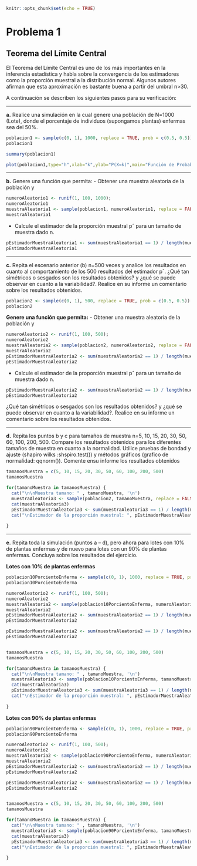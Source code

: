 

```r
knitr::opts_chunk$set(echo = TRUE)
```

<h1>Problema 1</h1>

<h2>Teorema del Límite Central</h2>

<span>
El Teorema del Límite Central es uno de los más importantes en la inferencia estadística y habla sobre la convergencia de los estimadores como la proporción muestral a la distribución normal. Algunos autores afirman que esta aproximación es bastante buena a partir del umbral n>30.

A continuación se describen los siguientes pasos para su verificación:

<hr>

<strong>a.</strong> Realice una simulación en la cual genere una población de N=1000
 (Lote), donde el porcentaje de individuos (supongamos plantas) enfermas sea del 50%.
</span>


```r
poblacion1 <- sample(c(0, 1), 1000, replace = TRUE, prob = c(0.5, 0.5))
poblacion1


```

```r
summary(poblacion1)
```


```r
plot(poblacion1,type="h",xlab="k",ylab="P(X=k)",main="Función de Probabilidad B(10,0.6)")
```

<hr>

<strong>b.</strong> Genere una función que permita:
- Obtener una muestra aleatoria de la población y


```r
numeroAleatorio1 <- runif(1, 100, 1000);
numeroAleatorio1
muestraAleatoria1 <- sample(poblacion1, numeroAleatorio1, replace = FALSE)
muestraAleatoria1
```

- Calcule el estimador de la proporción muestral pˆ para un tamaño de muestra dado n.

```r
pEstimadorMuestraAleatoria1 <- sum(muestraAleatoria1 == 1) / length(muestraAleatoria1)
pEstimadorMuestraAleatoria1
```

<hr>

<strong>c.</strong> Repita el escenario anterior (b) n=500 veces y analice los resultados en cuanto al comportamiento de los 500
 resultados del estimador pˆ. ¿Qué tan simétricos o sesgados son los resultados obtenidos? y ¿qué se puede observar en cuanto a la variabilidad?. Realice en su informe un comentario sobre los resultados obtenidos.
 
```r
poblacion2 <- sample(c(0, 1), 500, replace = TRUE, prob = c(0.5, 0.5))
poblacion2
```

<strong>Genere una función que permita:</strong>
- Obtener una muestra aleatoria de la población y

```r
numeroAleatorio2 <- runif(1, 100, 500);
numeroAleatorio2
muestraAleatoria2 <- sample(poblacion2, numeroAleatorio2, replace = FALSE)
muestraAleatoria2
pEstimadorMuestraAleatoria2 <- sum(muestraAleatoria2 == 1) / length(muestraAleatoria2)
pEstimadorMuestraAleatoria2
```


- Calcule el estimador de la proporción muestral pˆ para un tamaño de muestra dado n.

```r
pEstimadorMuestraAleatoria2 <- sum(muestraAleatoria2 == 1) / length(muestraAleatoria2)
pEstimadorMuestraAleatoria2
```

¿Qué tan simétricos o sesgados son los resultados obtenidos? y ¿qué se puede observar en cuanto a la variabilidad?. Realice en su informe un comentario sobre los resultados obtenidos.

<hr>

<strong>d.</strong> Repita los puntos b y c para tamaños de muestra n=5, 10, 15, 20, 30, 50, 60, 100, 200, 500. Compare los resultados obtenidos para los diferentes tamaños de muestra en cuanto a la normalidad. Utilice pruebas de bondad y ajuste (shapiro wilks :shspiro.test()) y métodos gráficos (grafico de normalidad: qqnorm()). Comente ensu informe los resultados obtenidos

```r

tamanosMuestra = c(5, 10, 15, 20, 30, 50, 60, 100, 200, 500)
tamanosMuestra

for(tamanoMuestra in tamanosMuestra) {
  cat("\n\nMuestra tamano: " , tamanoMuestra, '\n')
  muestraAleatoria3 <- sample(poblacion2, tamanoMuestra, replace = FALSE)
  cat(muestraAleatoria3)
  pEstimadorMuestraAleatoria3 <- sum(muestraAleatoria3 == 1) / length(muestraAleatoria3)
  cat("\nEstimador de la proporción muestral: ", pEstimadorMuestraAleatoria3)
  
}

```

<hr>

<strong>e.</strong> Repita toda la simulación (puntos a – d), pero ahora para lotes con 10% de plantas enfermas y de nuevo para lotes con un 90% de plantas enfermas. Concluya sobre los resultados del ejercicio.

<strong> Lotes con 10% de plantas enfermas</strong>

```r
poblacion10PorcientoEnferma <- sample(c(0, 1), 1000, replace = TRUE, prob = c(0.9, 0.1))
poblacion10PorcientoEnferma

numeroAleatorio2 <- runif(1, 100, 500);
numeroAleatorio2
muestraAleatoria2 <- sample(poblacion10PorcientoEnferma, numeroAleatorio2, replace = FALSE)
muestraAleatoria2
pEstimadorMuestraAleatoria2 <- sum(muestraAleatoria2 == 1) / length(muestraAleatoria2)
pEstimadorMuestraAleatoria2

pEstimadorMuestraAleatoria2 <- sum(muestraAleatoria2 == 1) / length(muestraAleatoria2)
pEstimadorMuestraAleatoria2


tamanosMuestra = c(5, 10, 15, 20, 30, 50, 60, 100, 200, 500)
tamanosMuestra

for(tamanoMuestra in tamanosMuestra) {
  cat("\n\nMuestra tamano: " , tamanoMuestra, '\n')
  muestraAleatoria3 <- sample(poblacion10PorcientoEnferma, tamanoMuestra, replace = FALSE)
  cat(muestraAleatoria3)
  pEstimadorMuestraAleatoria3 <- sum(muestraAleatoria3 == 1) / length(muestraAleatoria3)
  cat("\nEstimador de la proporción muestral: ", pEstimadorMuestraAleatoria3)
  
}

```


<strong> Lotes con 90% de plantas enfermas</strong>

```r
poblacion90PorcientoEnferma <- sample(c(0, 1), 1000, replace = TRUE, prob = c(0.1, 0.9))
poblacion90PorcientoEnferma

numeroAleatorio2 <- runif(1, 100, 500);
numeroAleatorio2
muestraAleatoria2 <- sample(poblacion90PorcientoEnferma, numeroAleatorio2, replace = FALSE)
muestraAleatoria2
pEstimadorMuestraAleatoria2 <- sum(muestraAleatoria2 == 1) / length(muestraAleatoria2)
pEstimadorMuestraAleatoria2

pEstimadorMuestraAleatoria2 <- sum(muestraAleatoria2 == 1) / length(muestraAleatoria2)
pEstimadorMuestraAleatoria2


tamanosMuestra = c(5, 10, 15, 20, 30, 50, 60, 100, 200, 500)
tamanosMuestra

for(tamanoMuestra in tamanosMuestra) {
  cat("\n\nMuestra tamano: " , tamanoMuestra, '\n')
  muestraAleatoria3 <- sample(poblacion90PorcientoEnferma, tamanoMuestra, replace = FALSE)
  cat(muestraAleatoria3)
  pEstimadorMuestraAleatoria3 <- sum(muestraAleatoria3 == 1) / length(muestraAleatoria3)
  cat("\nEstimador de la proporción muestral: ", pEstimadorMuestraAleatoria3)
  
}

```


